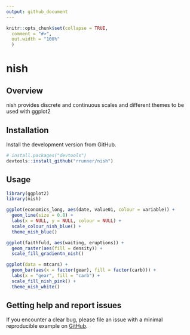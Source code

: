 ```yaml
---
output: github_document
---
```


<!-- README.md is generated from README.Rmd. Please edit that file -->

```r
knitr::opts_chunk$set(collapse = TRUE,
  comment = "#>",
  out.width = "100%"
  )
```

# nish

## Overview

nish provides discrete and continuous scales and different themes to be used
with ggplot2

## Installation

Install the development version from GitHub.

```r
# install.packages("devtools")
devtools::install_github("rrunner/nish")
```


## Usage

```r
library(ggplot2)
library(nish)

ggplot(economics_long, aes(date, value01, colour = variable)) +
  geom_line(size = 0.8) +
  labs(x = NULL, y = NULL, colour = NULL) +
  scale_colour_nish_blue() +
  theme_nish_blue()

ggplot(faithfuld, aes(waiting, eruptions)) +
  geom_raster(aes(fill = density)) +
  scale_fill_gradientn_nish()

ggplot(data = mtcars) +
  geom_bar(aes(x = factor(gear), fill = factor(carb))) +
  labs(x = "gear", fill = "carb") +
  scale_fill_nish_pink() +
  theme_nish_white()
```

## Getting help and report issues

If you encounter a clear bug, please file an issue with a minimal reproducible example on [GitHub](https://github.com/rrunner/nish/issues).
